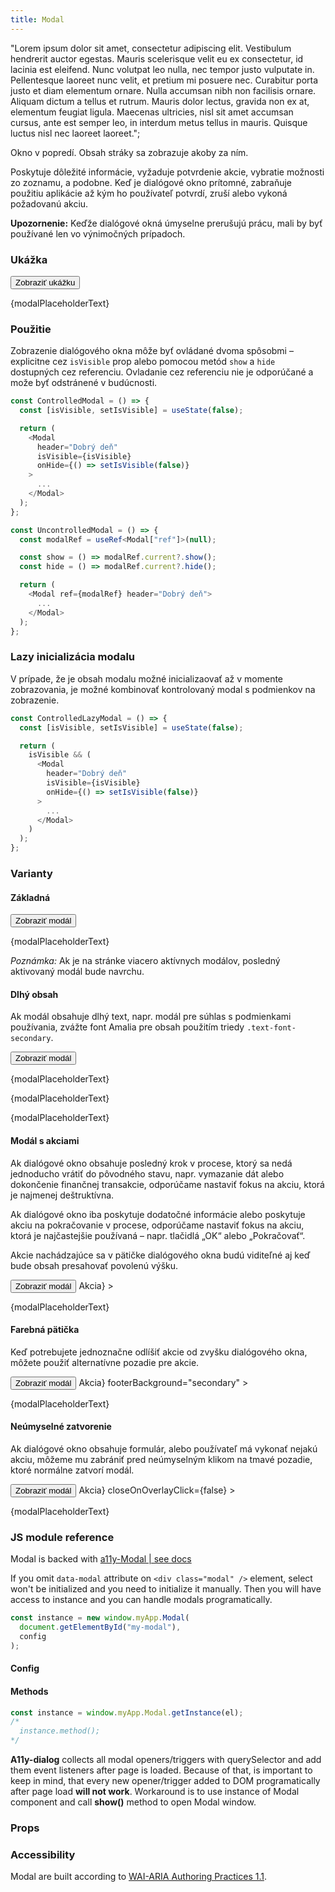 ---
title: Modal
---




  "Lorem ipsum dolor sit amet, consectetur adipiscing elit. Vestibulum hendrerit auctor egestas. Mauris scelerisque velit eu ex consectetur, id lacinia est eleifend. Nunc volutpat leo nulla, nec tempor justo vulputate in. Pellentesque laoreet nunc velit, et pretium mi posuere nec. Curabitur porta justo et diam elementum ornare. Nulla accumsan nibh non facilisis ornare. Aliquam dictum a tellus et rutrum. Mauris dolor lectus, gravida non ex at, elementum feugiat ligula. Maecenas ultricies, nisl sit amet accumsan cursus, ante est semper leo, in interdum metus tellus in mauris. Quisque luctus nisl nec laoreet laoreet.";

Okno v popredí. Obsah stráky sa zobrazuje akoby za ním.

Poskytuje dôležité informácie, vyžaduje potvrdenie akcie, vybratie možnosti zo zoznamu, a podobne. Keď je dialógové okno prítomné, zabraňuje použitiu aplikácie až kým ho používateľ potvrdí, zruší alebo vykoná požadovanú akciu.

**Upozornenie:** Keďže dialógové okná úmyselne prerušujú prácu, mali by byť používané len vo výnimočných prípadoch.

### Ukážka

<Preview>
  <Button data-a11y-dialog-show="example-modal">Zobraziť ukážku</Button>
  <Modal id="example-modal" header="Lorem Ipsum">
    <p className="no-mrg-bottom">{modalPlaceholderText}</p>
  </Modal>
</Preview>

### Použitie

Zobrazenie dialógového okna môže byť ovládané dvoma spôsobmi – explicitne cez `isVisible` prop alebo pomocou metód `show` a `hide` dostupných cez referenciu. Ovladanie cez referenciu nie je odporúčané a može byť odstránené v budúcnosti.

```typescript
const ControlledModal = () => {
  const [isVisible, setIsVisible] = useState(false);

  return (
    <Modal
      header="Dobrý deň"
      isVisible={isVisible}
      onHide={() => setIsVisible(false)}
    >
      ...
    </Modal>
  );
};
```

```typescript
const UncontrolledModal = () => {
  const modalRef = useRef<Modal["ref"]>(null);

  const show = () => modalRef.current?.show();
  const hide = () => modalRef.current?.hide();

  return (
    <Modal ref={modalRef} header="Dobrý deň">
      ...
    </Modal>
  );
};
```

### Lazy inicializácia modalu

V prípade, že je obsah modalu možné inicializaovať až v momente zobrazovania, je možné kombinovať kontrolovaný modal s podmienkov na zobrazenie.

```typescript
const ControlledLazyModal = () => {
  const [isVisible, setIsVisible] = useState(false);

  return (
    isVisible && (
      <Modal
        header="Dobrý deň"
        isVisible={isVisible}
        onHide={() => setIsVisible(false)}
      >
        ...
      </Modal>
    )
  );
};
```

### Varianty

#### Základná

<Preview>
  <Button data-a11y-dialog-show="default-modal">Zobraziť modál</Button>
  <Modal id="default-modal" header="Základný modál">
    <p className="no-mrg-bottom">{modalPlaceholderText}</p>
  </Modal>
</Preview>

_Poznámka:_ Ak je na stránke viacero aktívnych modálov, posledný aktivovaný modál bude navrchu.

#### Dlhý obsah

Ak modál obsahuje dlhý text, napr. modál pre súhlas s podmienkami používania, zvážte font Amalia pre obsah použitím triedy `.text-font-secondary`.

<Preview>
  <Button data-a11y-dialog-show="long-modal-id">Zobraziť modál</Button>
  <Modal id="long-modal-id" header="Modál s dlhým textom">
    <div className="text-font-secondary">
      <p>{modalPlaceholderText}</p>
      <p>{modalPlaceholderText}</p>
      <p>{modalPlaceholderText}</p>
    </div>
  </Modal>
</Preview>

#### Modál s akciami

Ak dialógové okno obsahuje posledný krok v procese, ktorý sa nedá jednoducho vrátiť do pôvodného stavu, napr. vymazanie dát alebo dokončenie finančnej transakcie, odporúčame nastaviť fokus na akciu, ktorá je najmenej deštruktívna.

Ak dialógové okno iba poskytuje dodatočné informácie alebo poskytuje akciu na pokračovanie v procese, odporúčame nastaviť fokus na akciu, ktorá je najčastejšie používaná – napr. tlačidlá „OK“ alebo „Pokračovať“.

Akcie nachádzajúce sa v pätičke dialógového okna budú viditeľné aj keď bude obsah presahovať povolenú výšku.

<Preview>
  <Button data-a11y-dialog-show={"action-modal-id"}>Zobraziť modál</Button>
  <Modal
    id="action-modal-id"
    header="Modál s akciou"
    footer={<Button className="no-mrg-bottom">Akcia</Button>}
  >
    <p className="no-mrg-bottom">{modalPlaceholderText}</p>
  </Modal>
</Preview>

#### Farebná pätička

Keď potrebujete jednoznačne odlíšiť akcie od zvyšku dialógového okna, môžete použiť alternatívne pozadie pre akcie.

<Preview>
  <Button data-a11y-dialog-show="action-modal-secondary-background-id">
    Zobraziť modál
  </Button>
  <Modal
    id="action-modal-secondary-background-id"
    header="Modál so zafarbenou pätičkou"
    footer={<Button className="no-mrg-bottom">Akcia</Button>}
    footerBackground="secondary"
  >
    <p>{modalPlaceholderText}</p>
  </Modal>
</Preview>

#### Neúmyselné zatvorenie

Ak dialógové okno obsahuje formulár, alebo používateľ má vykonať nejakú akciu, môžeme mu zabrániť pred neúmyselným klikom na tmavé pozadie, ktoré normálne zatvorí modál.

<Preview>
  <Button data-a11y-dialog-show="modal-with-disabled-closing-on-overlay-click">
    Zobraziť modál
  </Button>
  <Modal
    id="modal-with-disabled-closing-on-overlay-click"
    header="Modál ktorý sa nedá vypnúť klikom na pozadie"
    footer={<Button className="no-mrg-bottom">Akcia</Button>}
    closeOnOverlayClick={false}
  >
    <p className="no-mrg-bottom">{modalPlaceholderText}</p>
  </Modal>
</Preview>

### JS module reference

Modal is backed with [a11y-Modal | see docs](https://github.com/edenspiekermann/a11y-Modal)

If you omit `data-modal` attribute on `<div class="modal" />` element, select won't be initialized and you need to initialize it manually. Then you will have access to instance and you can handle modals programatically.

```js
const instance = new window.myApp.Modal(
  document.getElementById("my-modal"),
  config
);
```

#### Config

#### Methods

```js
const instance = window.myApp.Modal.getInstance(el);
/*
  instance.method();
*/
```

**A11y-dialog** collects all modal openers/triggers with querySelector and add them event listeners after page is loaded. Because of that, is important to keep in mind, that every new opener/trigger added to DOM programatically after page load <strong>will not work</strong>. Workaround is to use instance of Modal component and call <strong>show()</strong> method to open Modal window.

### Props

<Props title="<Modal />" component={Modal} />

### Accessibility

Modal are built according to [WAI-ARIA Authoring Practices 1.1](https://www.w3.org/TR/wai-aria-practices-1.1/#dialog_modal).
